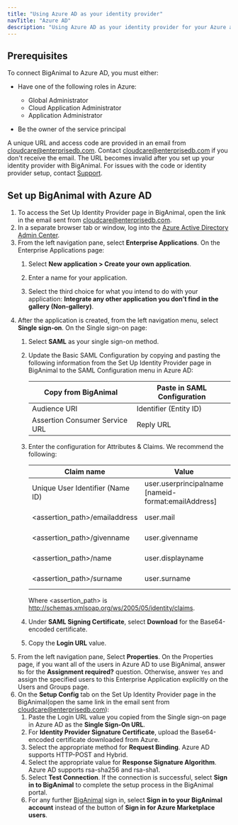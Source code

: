 ```yaml
---
title: "Using Azure AD as your identity provider"
navTitle: "Azure AD"
description: "Using Azure AD as your identity provider for your Azure account"
---
```


## Prerequisites

To connect BigAnimal to Azure AD, you must either:

-  Have one of the following roles in Azure:

   - Global Administrator
   - Cloud Application Administrator
   - Application Administrator

- Be the owner of the service principal

A unique URL and access code are provided in an email from cloudcare@enterprisedb.com. Contact [cloudcare@enterprisedb.com](mailto:cloudcare@enterprisedb.com) if you don't receive the email. The URL becomes invalid after you set up your identity provider with BigAnimal. For issues with the code or identity provider setup, contact [Support](/biganimal/release/overview/support).

## Set up BigAnimal with Azure AD

1. To access the Set Up Identity Provider page in BigAnimal, open the link in the email sent from cloudcare@enterprisedb.com.
1. In a separate browser tab or window, log into the [Azure Active Directory Admin Center](https://aad.portal.azure.com/). 
1. From the left navigation pane, select **Enterprise Applications**. On the Enterprise Applications page: 
   1. Select **New application > Create your own application**.

   1. Enter a name for your application.
   1. Select the third choice for what you intend to do with your application: **Integrate any other application you don’t find in the gallery (Non-gallery)**.
1. After the application is created, from the left navigation menu, select **Single sign-on**. On the Single sign-on page: 
   1. Select **SAML** as your single sign-on method.
   1. Update the Basic SAML Configuration by copying and pasting the following information from the Set Up Identity Provider page in BigAnimal to the SAML Configuration menu in Azure AD:

      | Copy from BigAnimal            | Paste in SAML Configuration |
      | ------------------------------ | --------------------------- |
      | Audience URI                   | Identifier (Entity ID)      |
      | Assertion Consumer Service URL | Reply URL                   |
   
   1. Enter the configuration for Attributes & Claims. We recommend the following:

      | Claim name                       | Value                                               | Note             |
      |----------------------------------|-----------------------------------------------------|------------------|
      | Unique User Identifier (Name ID) | user.userprincipalname [nameid-format:emailAddress] | Required claim   |
      | &lt;assertion_path>/emailaddress | user.mail                                           | Additional claim |
      | &lt;assertion_path>/givenname    | user.givenname                                      | Additional claim |
      | &lt;assertion_path>/name         | user.displayname                                    | Additional claim |
      | &lt;assertion_path>/surname      | user.surname                                        | Additional claim |
   
      Where &lt;assertion_path> is http://schemas.xmlsoap.org/ws/2005/05/identity/claims.

   1. Under **SAML Signing Certificate**, select **Download** for the Base64-encoded certificate.
   1. Copy the **Login URL** value.
1. From the left navigation pane, Select **Properties**. On the Properties page, if you want all of the users in Azure AD to use BigAnimal, answer `No` for the **Assignment required?** question. Otherwise, answer `Yes` and assign the specified users to this Enterprise Application explicitly on the Users and Groups page.
1. On the **Setup Config** tab on the Set Up Identity Provider page in the BigAnimal(open the same link in the email sent from cloudcare@enterprisedb.com): 
   1. Paste the Login URL value you copied from the Single sign-on page in Azure AD as the **Single Sign-On URL**.
   1. For **Identity Provider Signature Certificate**, upload the Base64-encoded certificate downloaded from Azure.
   1. Select the appropriate method for **Request Binding**. Azure AD supports HTTP-POST and Hybrid. 
   1. Select the appropriate value for **Response Signature Algorithm**. Azure AD supports rsa-sha256 and rsa-sha1. 
   1. Select **Test Connection**. If the connection is successful, select **Sign in to BigAnimal** to complete the setup process in the BigAnimal portal.
   1. For any further [BigAnimal](https://portal.biganimal.com/overview) sign in, select **Sign in to your BigAnimal account** instead of the button of **Sign in for Azure Marketplace users**.

